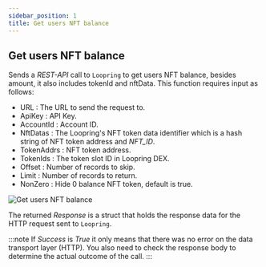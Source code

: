 ```yaml
---
sidebar_position: 1
title: Get users NFT balance
---
```


## Get users NFT balance
Sends a *REST-API* call to `Loopring` to get users NFT balance, besides amount, it also includes tokenId and nftData.
This function requires input as follows:

* URL <Step text="1"/> : The URL to send the request to.
* ApiKey <Step text="2"/> : API Key.
* AccountId <Step text="3"/> : Account ID.
* NftDatas <Step text="4"/> : The Loopring's NFT token data identifier which is a hash string of NFT token address and *NFT_ID*.
* TokenAddrs <Step text="5"/> : NFT token address.
* TokenIds <Step text="6"/> : The token slot ID in Loopring DEX.
* Offset <Step text="7"/> : Number of records to skip.
* Limit <Step text="8"/> : Number of records to return.
* NonZero <Step text="9"/> : Hide 0 balance NFT token, default is true.

![Get users NFT balance](_static/img/get-users-nft-balance.png)

The returned *Response* <Step text="10"/> is a struct that holds the response data for the HTTP request sent to `Loopring`.

:::note
If *Success* is *True* it only means that there was no error on the data transport layer (HTTP).
You also need to check the response body to determine the actual outcome of the call.
:::
